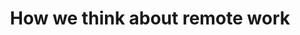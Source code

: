 ---
title: 'How we think about remote work'
sidebarTitle: 'How we think about remote work'
description: ''
icon: ''
---